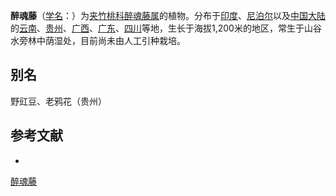{{Speciesbox
| name = 醉魂藤
| status = 
| status_system = 
| image =
| genus = Heterostemma
| species = alatum
| authority = Wight
}}

'''醉魂藤'''（[[学名|学名]]：{{lang|la|''Heterostemma alatum''}}）为[[夹竹桃科|夹竹桃科]][[醉魂藤属|醉魂藤属]]的植物。分布于[[印度|印度]]、[[尼泊尔|尼泊尔]]以及[[中国大陆|中国大陆]]的[[云南|云南]]、[[贵州|贵州]]、[[广西|广西]]、[[广东|广东]]、[[四川|四川]]等地，生长于海拔1,200米的地区，常生于山谷水旁林中荫湿处，目前尚未由人工引种栽培。

== 别名 ==
野豇豆、老鸦花（贵州）

== 参考文献 ==
<div class="references-small">
* {{cite web| url =http://www.bioinfo.cn/db05/KmzwSpecies.php?action=view&id=1511| title =醉魂藤| work =《中国高等植物数据库全库》| publisher =中国科学院微生物研究所| author =昆明植物研究所| accessdate =2009-02-22| deadurl =yes| archiveurl =https://web.archive.org/web/20160305080217/http://www.bioinfo.cn/db05/KmzwSpecies.php?action=view&id=1511| archivedate =2016-03-05}}
</div>
{{Taxonbar|from=Q15225532}}

[[Category:醉魂藤属|醉魂藤]]


{{植物小作品}}